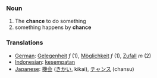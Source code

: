 === Noun ===

#The '''chance''' to do something
#something happens by '''chance'''


=== Translations ===
*[[German]]: [[Gelegenheit]] ''f'' (1), [[Möglichkeit]] ''f'' (1), [[Zufall]] ''m'' (2) 
*[[Indonesian]]: [[sempat|kesempatan]]
*[[Japanese]]: [[機会]] ([[きかい]], kikai), [[チャンス]] (chansu)